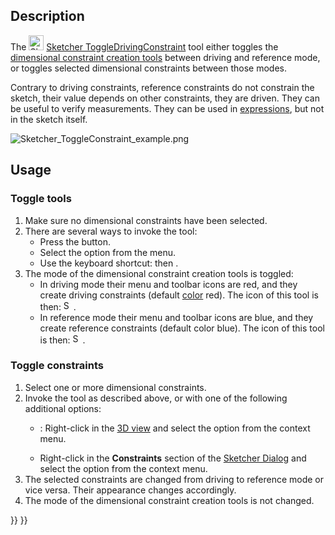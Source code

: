 <languages/>

{{Docnav
|[[Sketcher_ConstrainSnellsLaw|Refraction (Snell's law)]]
|[[Sketcher_ToggleActiveConstraint|Activate/deactivate constraint]]
|[[Sketcher_Workbench|Sketcher]]
|IconL=Sketcher_ConstrainSnellsLaw.svg
|IconR=Sketcher_ToggleActiveConstraint.svg
|IconC=Workbench_Sketcher.svg
}}

{{GuiCommand
|Name=Sketcher ToggleDrivingConstraint
|MenuLocation=Sketch → Sketcher constraints → Toggle driving/reference constraint
|Workbenches=[[Sketcher_Workbench|Sketcher]]
|Shortcut={{KEY|K}} {{KEY|X}}
|Version=0.16
|SeeAlso=[[Sketcher_ToggleActiveConstraint|Sketcher ToggleActiveConstraint]]
}}

==Description==

The [[Image:Sketcher ToggleDrivingConstraint.svg|24px]] [[Sketcher_ToggleDrivingConstraint|Sketcher ToggleDrivingConstraint]] tool either toggles the [[Sketcher_Workbench#Sketcher_CompDimensionTools|dimensional constraint creation tools]] between driving and reference mode, or toggles selected dimensional constraints between those modes.

Contrary to driving constraints, reference constraints do not constrain the sketch, their value depends on other constraints, they are driven. They can be useful to verify measurements. They can be used in [[Expressions|expressions]], but not in the sketch itself.

[[File:Sketcher ToggleConstraint example.png|none]]
{{Caption|A horizontal distance constraint (50 mm), a vertical constraint (30 mm) and an angle constraint (75°) were set to define the profile; a reference dimension was added on the slanted line segment to know its length (31.0583 mm).}}

==Usage==

===Toggle tools===

# Make sure no dimensional constraints have been selected.
# There are several ways to invoke the tool:
#* Press the {{Button|[[Image:Sketcher_ToggleDrivingConstraint.svg|16px]] [[Sketcher_ToggleDrivingConstraint|Toggle driving/reference constraint]]}} button.
#* Select the {{MenuCommand|Sketch → Sketcher constraints → [[Image:Sketcher_ToggleDrivingConstraint.svg|16px]] Toggle driving/reference constraint}} option from the menu.
#* Use the keyboard shortcut: {{KEY|K}} then {{KEY|X}}.
# The mode of the dimensional constraint creation tools is toggled:
#* In driving mode their menu and toolbar icons are red, and they create driving constraints (default [[Sketcher_Preferences#Appearance|color]] red). The icon of this tool is then: [[Image:Sketcher_ToggleConstraint.svg|16px]].
#* In reference mode their menu and toolbar icons are blue, and they create reference constraints (default color blue). The icon of this tool is then: [[Image:Sketcher_ToggleConstraint_Driven.svg|16px]].

===Toggle constraints===

# Select one or more dimensional constraints.
# Invoke the tool as described above, or with one of the following additional options:
#* {{Version|1.0}}: Right-click in the [[3D_view|3D view]] and select the {{MenuCommand|[[Image:Sketcher_ToggleDrivingConstraint.svg|16px]] Toggle driving/reference constraint}} option from the context menu.
#* Right-click in the '''Constraints''' section of the [[Sketcher_Dialog|Sketcher Dialog]] and select the {{MenuCommand|Toggle to/from reference}} option from the context menu.
# The selected constraints are changed from driving to reference mode or vice versa. Their appearance changes accordingly.
# The mode of the dimensional constraint creation tools is not changed.


{{Docnav
|[[Sketcher_ConstrainSnellsLaw|Refraction (Snell's law)]]
|[[Sketcher_ToggleActiveConstraint|Activate/deactivate constraint]]
|[[Sketcher_Workbench|Sketcher]]
|IconL=Sketcher_ConstrainSnellsLaw.svg
|IconR=Sketcher_ToggleActiveConstraint.svg
|IconC=Workbench_Sketcher.svg
}}

{{Sketcher_Tools_navi{{#translation:}}}}
{{Userdocnavi{{#translation:}}}}